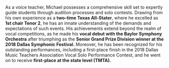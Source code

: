    As a voice teacher, Michael possesses a comprehensive skill set to expertly guide students through audition processes and solo contests. Drawing from his own experience as a **two-time Texas All-Stater**, where he excelled as **1st chair Tenor 2**, he has an innate understanding of the demands and expectations of such events. His achievements extend beyond the realm of vocal competitions, as he made his **vocal debut with the Baylor Symphony Orchestra** after triumphing as the **Senior Grand Prize Division winner at the 2018 Dallas Symphonic Festival.** Moreover, he has been recognized for his outstanding performances, including a first-place finish in the 2018 Dallas Music Teachers Association Vocal Solo Performance Contest, and he went on to receive **first-place at the state level (TMTA).**
